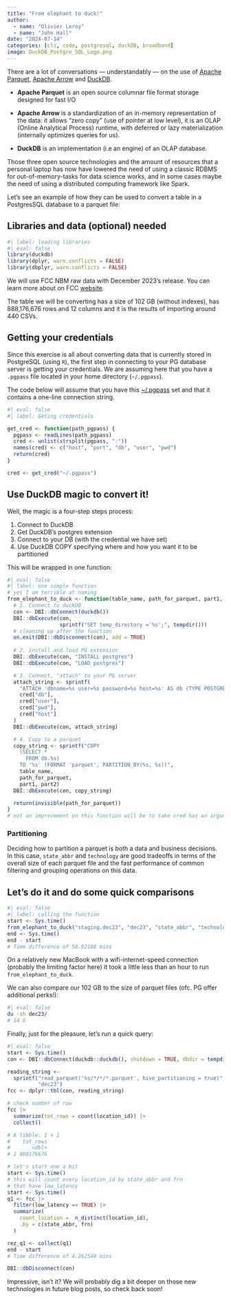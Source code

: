 ```yaml
---
title: "From elephant to duck!"
author:
  - name: "Olivier Leroy"
  - name: "John Hall"
date: "2024-07-14"
categories: [cli, code, postgresql, duckDB, broadband]
image: DuckDB_Postgre_SQL_Logo.png
---
```


There are a lot of conversations — understandably — on the use of [Apache Parquet](https://parquet.apache.org/){.external target="_blank"}, [Apache Arrow](https://arrow.apache.org/){.external target="_blank"} and [DuckDB](https://duckdb.org/){.external target="_blank"}.

- **Apache Parquet** is an open source columnar file format storage designed for fast I/O

- **Apache Arrow** is a standardization of an in-memory representation of the data: it allows "zero copy" (use of pointer at low level), it is an OLAP (Online Analytical Process) runtime, with deferred or lazy materialization (internally optimizes queries for us).

- **DuckDB** is an implementation (i.e an engine) of an OLAP database.

Those three open source technologies and the amount of resources that a personal laptop has now have lowered the need of using a classic RDBMS for out-of-memory-tasks for data science works, and in some cases maybe the need of using a distributed computing framework like Spark. 

Let’s see an example of how they can be used to convert a table in a PostgresSQL database to a parquet file:

## Libraries and data (optional) needed

```r
#| label: loading libraries 
#| eval: false 
library(duckdb)
library(dplyr, warn.conflicts = FALSE)
library(dbplyr, warn.conflicts = FALSE)
```

We will use FCC NBM raw data with December 2023's release. You can learn more about on FCC [website](https://broadbandmap.fcc.gov/data-download){.external target="_blank"}.

The table we will be converting has a size of 102 GB (without indexes), has 888,176,676 rows and 12 columns and it is the results of importing around 440 CSVs.

## Getting your credentials

Since this exercise is all about converting data that is currently stored in PostgreSQL (using `R`), the first step in connecting to your PG database server is getting your credentials. We are assuming here that you have a `.pgpass` file located in your home directory (`~/.pgpass`).

The code below will assume that you have this [~/.pgpass](https://www.postgresql.org/docs/current/libpq-pgpass.html){.external target="_blank"} set and that it contains a one-line connection string.

```r
#| eval: false
#| label: Geting credentials

get_cred <- function(path_pgpass) {
  pgpass <- readLines(path_pgpass)
  cred <- unlist(strsplit(pgpass, ":"))
  names(cred) <- c("host", "port", "db", "user", "pwd")
  return(cred)
}

cred <- get_cred("~/.pgpass")
```


## Use DuckDB magic to convert it!

Well, the magic is a four-step steps process:

1. Connect to DuckDB
2. Get DuckDB's postgres extension
3. Connect to your DB (with the credential we have set)
4. Use DuckDB COPY specifying where and how you want it to be partitioned

This will be wrapped in one function:

```r
#| eval: false 
#| label: one simple function 
# yes I am terrible at naming
from_elephant_to_duck <- function(table_name, path_for_parquet, part1, part2) {
  # 1. Connect to duckDB
  con <- DBI::dbConnect(duckdb())
  DBI::dbExecute(con,
                 sprintf("SET temp_directory ='%s';", tempdir()))
  # cleaning up after the function
  on.exit(DBI::dbDisconnect(con), add = TRUE)
  
  # 2. install and load PG extension
  DBI::dbExecute(con, "INSTALL postgres")
  DBI::dbExecute(con, "LOAD postgres")

  # 3. Connect, "attach" to your PG server
  attach_string <- sprintf(
    "ATTACH 'dbname=%s user=%s password=%s host=%s' AS db (TYPE POSTGRES, READ_ONLY)",
    cred["db"],
    cred["user"],
    cred["pwd"],
    cred["host"]
  )
  DBI::dbExecute(con, attach_string)

  # 4. Copy to a parquet
  copy_string <- sprintf("COPY 
    (SELECT * 
      FROM db.%s)
    TO '%s' (FORMAT 'parquet', PARTITION_BY(%s, %s))", 
    table_name, 
    path_for_parquet, 
    part1, part2)
  DBI::dbExecute(con, copy_string)

  return(invisible(path_for_parquet))
}
# not an improvement on this function will be to take cred has an argument
```


### Partitioning

Deciding how to partition a parquet is both a data and business decisions. In this case,  `state_abbr` and `technology` are good tradeoffs in terms of the overall size of each parquet file and the fast performance of common filtering and grouping operations on this data.

## Let's do it and do some quick comparisons

```r
#| eval: false 
#| label: calling the function
start <- Sys.time()
from_elephant_to_duck("staging.dec23", "dec23", "state_abbr", "technology")
end <- Sys.time()
end - start
# Time difference of 58.92108 mins
```

On a relatively new MacBook with a wifi-internet-speed connection (probably the limiting factor here) it took a little less than an hour to run `from_elephant_to_duck`.

We can also compare our 102 GB to the size of parquet files (ofc. PG offer additional perks!):

```bash
#| eval: false 
du -sh dec23/
# 14 G
```

Finally, just for the pleasure, let's run a quick query:

```r
#| eval: false
start <- Sys.time()
con <- DBI::dbConnect(duckdb::duckdb(), shutdown = TRUE, dbdir = tempdir())

reading_string <-
  sprintf("read_parquet('%s/*/*/*.parquet', hive_partitioning = true)",
          "dec23")
fcc <- dplyr::tbl(con, reading_string)

# check number of row
fcc |> 
  summarize(tot_rows = count(location_id)) |> 
  collect()

# A tibble: 1 × 1
#    tot_rows
#       <dbl>
# 1 888176676

# let's start one a bit 
start <- Sys.time()
# this will count every location_id by state_abbr and frn
# that have low_latency
start <- Sys.time()
q1 <- fcc |>
  filter(low_latency == TRUE) |> 
  summarize(
    count_location =  n_distinct(location_id),
    .by = c(state_abbr, frn)
  )

rez_q1 <- collect(q1)
end - start
# Time difference of 4.262549 mins

DBI::dbDisconnect(con)
```

Impressive, isn’t it? We will probably dig a bit deeper on those new technologies in future blog posts, so check back soon!
